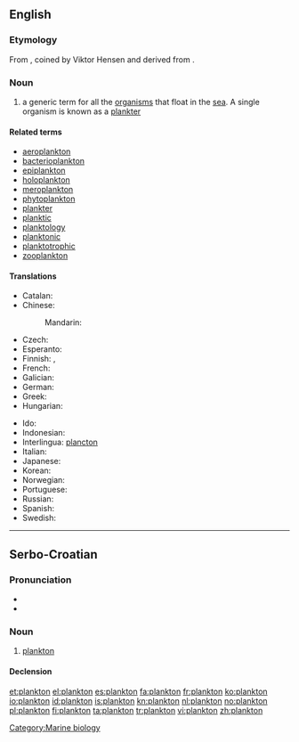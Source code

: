 {{also|Plankton}}
==English==
{{wikipedia}}

===Etymology===
From {{etyl|de|en}} {{term|Plankton|lang=de}}, coined by Viktor Hensen and derived from {{etyl|grc}} {{term|πλαγκτός||drifter}}.

===Noun===
{{en-noun|-|s}}

# a generic term for all the [[organism]]s that float in the [[sea]]. A single organism is known as a [[plankter]]

====Related terms====
* [[aeroplankton]]
* [[bacterioplankton]]
* [[epiplankton]]
* [[holoplankton]]
* [[meroplankton]]
* [[phytoplankton]]
* [[plankter]]
* [[planktic]]
* [[planktology]]
* [[planktonic]]
* [[planktotrophic]]
* [[zooplankton]]

====Translations====
{{trans-top|generic term for all the organisms that float in the sea}}
* Catalan: {{t-|ca|plàncton|m}}
* Chinese:
*: Mandarin: {{t-|cmn|浮游生物|tr=fúyóu shēngwù|sc=Hani}}
* Czech: {{t-|cs|plankton|m}}
* Esperanto: {{t-|eo|planktono|xs=Esperanto}}
* Finnish: {{t+|fi|plankton}}, {{t-|fi|keijusto}}
* French: {{t+|fr|plancton|m}}
* Galician: {{t+|gl|plancto|m|xs=Galician}}
* German: {{t+|de|Plankton|n}}
* Greek: {{t+|el|πλαγκτόν|n|tr=plagktón|sc=Grek}}
* Hungarian: {{t-|hu|plankton}}
{{trans-mid}}
* Ido: {{t+|io|planktono|xs=Ido}}
* Indonesian: {{t+|id|plankton|xs=Indonesian}}
* Interlingua: [[plancton]]
* Italian: {{t+|it|plancton|m}}
* Japanese: {{t-|ja|プランクトン|tr=purankuton|sc=Jpan}}
* Korean: {{t-|ko|플랑크톤|tr=peullangkeuton|sc=Kore}}
* Norwegian: {{t+|no|plankton|n}}
* Portuguese: {{t+|pt|plâncton|m}}
* Russian: {{t+|ru|планктон|m|tr=planktón|sc=Cyrl}}
* Spanish: {{t-|es|plancton|m}}
* Swedish: {{t-|sv|plankton|n}}
{{trans-bottom}}

[[Category:Marine biology]]

----

==Serbo-Croatian==

===Pronunciation===
* {{IPA|/plǎnktoːn/|lang=sh}}
* {{hyphenation|plank|ton}}

===Noun===
{{sh-noun|g=m|head=plànktōn|r|планктон|пла̀нкто̄н}}

# [[#English|plankton]]

====Declension====
{{sh-decl-noun-unc
|plànktōn
|planktóna
|planktonu
|plankton
|planktone
|planktonu
|planktonom
}}

[[et:plankton]]
[[el:plankton]]
[[es:plankton]]
[[fa:plankton]]
[[fr:plankton]]
[[ko:plankton]]
[[io:plankton]]
[[id:plankton]]
[[is:plankton]]
[[kn:plankton]]
[[nl:plankton]]
[[no:plankton]]
[[pl:plankton]]
[[fi:plankton]]
[[ta:plankton]]
[[tr:plankton]]
[[vi:plankton]]
[[zh:plankton]]